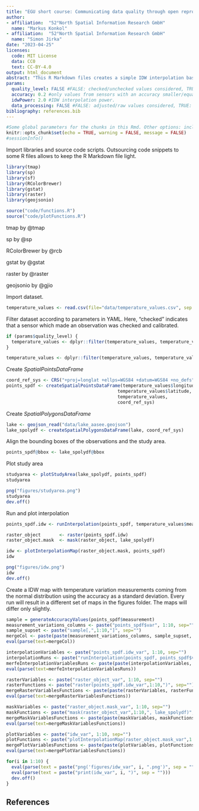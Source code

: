 ```yaml
---
title: "EGU short course: Communicating data quality through open reproducible research"
author: 
- affiliation:  "52°North Spatial Information Research GmbH"
  name: "Markus Konkol"
- affiliation:  "52°North Spatial Information Research GmbH"
  name: "Simon Jirka"
date: "2023-04-25"
licenses:
  code: MIT License
  data: CC0
  text: CC-BY-4.0
output: html_document
abstract: "This R Markdown files creates a simple IDW interpolation based on an artificial dataset."
params:
  quality_level: FALSE #FALSE: checked/unchecked values considered, TRUE: only checked values considered. 
  accuracy: 0.2 #only values from sensors with an accuracy smaller/equal to 0.2 considered.
  idwPower: 2.0 #IDW interpolation power.
  data_processing: FALSE #FALSE: adjusted/raw values considered, TRUE: only adjusted values considered.  
bibliography: references.bib
---
```


```r
#Some global parameters for the chunks in this Rmd. Other options: include, warning, message
knitr::opts_chunk$set(echo = TRUE, warning = FALSE, message = FALSE)
#sessionInfo()
```

Import libraries and source code scripts. Outsourcing code snippets to some R files allows to keep the R Markdown file light.
```r
library(tmap)
library(sp)
library(sf)
library(RColorBrewer)
library(gstat)
library(raster)
library(geojsonio)

source("code/functions.R")
source("code/plotFunctions.R")
```

tmap by @tmap

sp by @sp

RColorBrewer by @rcb

gstat by @gstat

raster by @raster

geojsonio by @gjio

Import dataset.
```r
temperature_values <- read.csv(file="data/temperature_values.csv", sep = ';', header = TRUE)
```

Filter dataset according to parameters in YAML. Here, "checked" indicates that a sensor which made an observation was checked and calibrated. 

```r
if (params$quality_level) {
  temperature_values <- dplyr::filter(temperature_values, temperature_values$quality_level == "checked")  
}

temperature_values <- dplyr::filter(temperature_values, temperature_values$accuracy < params$accuracy)
```

Create _SpatialPointsDataFrame_
```r
coord_ref_sys <- CRS("+proj=longlat +ellps=WGS84 +datum=WGS84 +no_defs")
points_spdf <- createSpatialPointsDataFrame(temperature_values$longitude, 
                                          temperature_values$latitude, 
                                          temperature_values, 
                                          coord_ref_sys)
```

Create _SpatialPolygonsDataFrame_
```r
lake <- geojson_read("data/lake_aasee.geojson")
lake_spolydf <- createSpatialPolygonsDataFrame(lake, coord_ref_sys)
```

Align the bounding boxes of the observations and the study area.
```r
points_spdf@bbox <- lake_spolydf@bbox
```

Plot study area
```r
studyarea <- plotStudyArea(lake_spolydf, points_spdf)
studyarea

png("figures/studyarea.png")
studyarea
dev.off()
```

Run and plot interpolation
```r
points_spdf.idw <- runInterpolation(points_spdf, temperature_values$measurement, params$idwPower)

raster_object       <- raster(points_spdf.idw)
raster_object.mask  <- mask(raster_object, lake_spolydf)

idw <- plotInterpolationMap(raster_object.mask, points_spdf)
idw

png("figures/idw.png")
idw
dev.off()
```
Create a IDW map with temperature variation measurements coming from the normal distribution using the accuracy as a standard deviation. Every run will result in a different set of maps in the figures folder. The maps will differ only slightly.
```r
sample = generateAccuracyValues(points_spdf$measurement)
measurement_variations_columns <- paste("points_spdf$var", 1:10, sep="")
sample_supset <- paste("sample[,",1:10,"]", sep="")
mergeCol <- paste(paste(measurement_variations_columns, sample_supset, sep="<-"), collapse=";")
eval(parse(text=mergeCol))

interpolationVariables <- paste("points_spdf.idw_var", 1:10, sep="")
interpolationRuns <- paste("runInterpolation(points_spdf, points_spdf$var",1:10,", params$idwPower)", sep="")
merfeInterpolationVariablesRuns <- paste(paste(interpolationVariables, interpolationRuns, sep="<-"), collapse=";")
eval(parse(text=merfeInterpolationVariablesRuns))

rasterVariables <- paste("raster_object_var", 1:10, sep="")
rasterFunctions <- paste("raster(points_spdf.idw_var",1:10,")", sep="")
mergeRasterVariablesFunctions <- paste(paste(rasterVariables, rasterFunctions, sep="<-"), collapse=";")
eval(parse(text=mergeRasterVariablesFunctions))

maskVariables <- paste("raster_object.mask_var", 1:10, sep="")
maskFunctions <- paste("mask(raster_object_var",1:10,", lake_spolydf)", sep="")
mergeMaskVariablesFunctions <- paste(paste(maskVariables, maskFunctions, sep="<-"), collapse=";")
eval(parse(text=mergeMaskVariablesFunctions))

plotVariables <- paste("idw_var", 1:10, sep="")
plotFunctions <- paste("plotInterpolationMap(raster_object.mask_var",1:10,", points_spdf)", sep="")
mergePlotVariablesFunctions <- paste(paste(plotVariables, plotFunctions, sep="<-"), collapse=";")
eval(parse(text=mergePlotVariablesFunctions))

for(i in 1:10) {
  eval(parse(text = paste("png('figures/idw_var", i, ".png')", sep = "")))
  eval(parse(text = paste("print(idw_var", i, ")", sep = "")))
  dev.off()
}
```

## References